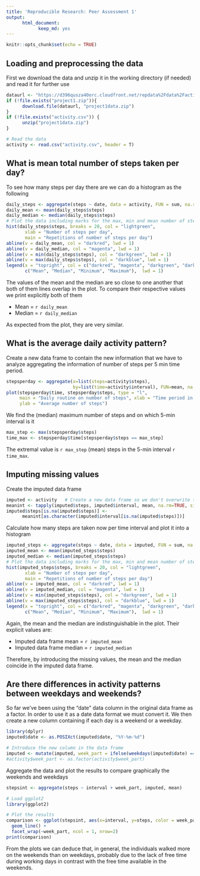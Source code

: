 ```yaml
---
title: 'Reproducible Research: Peer Assessment 1'
output:
      html_document: 
            keep_md: yes
---
```


```r
knitr::opts_chunk$set(echo = TRUE)
```

## Loading and preprocessing the data

First we download the data and unzip it in the working directory (if needed) and read it for further use
```r
dataurl <- "https://d396qusza40orc.cloudfront.net/repdata%2Fdata%2Factivity.zip"
if (!file.exists("project1.zip")){
      download.file(dataurl, "project1data.zip")
} 
if (!file.exists("activity.csv")) { 
      unzip("project1data.zip") 
}

# Read the data
activity <- read.csv("activity.csv", header = T)
```


## What is mean total number of steps taken per day?

To see how many steps per day there are we can do a histogram as the following
```r
daily_steps <- aggregate(steps ~ date, data = activity, FUN = sum, na.rm = T)
daily_mean <- mean(daily_steps$steps)
daily_median <- median(daily_steps$steps)
# Plot the data including marks for the max, min and mean number of steps
hist(daily_steps$steps, breaks = 20, col = "lightgreen",
       xlab = "Number of steps per day",
       main = "Repetitions of number of steps per day")
abline(v = daily_mean, col = "darkred", lwd = 1)
abline(v = daily_median, col = "magenta", lwd = 1)
abline(v = min(daily_steps$steps), col = "darkgreen", lwd = 1)
abline(v = max(daily_steps$steps), col = "darkblue", lwd = 1)
legend(x = "topright", col = c("darkred", "magenta", "darkgreen", "darkblue"), 
       c("Mean", "Median", "Minimum", "Maximum"),  lwd = 1)

```


The values of the mean and the median are so close to one another that both of them lines overlap in the plot. To compare their respective values we print explicitly both of them

* Mean = `r daily_mean`
* Median = `r daily_median`

As expected from the plot, they are very similar.

## What is the average daily activity pattern?

Create a new data frame to contain the new information that we have to analyze aggregating the information of number of steps per 5 min time period.
```r
stepsperday <- aggregate(x=list(steps=activity$steps),
                         by=list(time=activity$interval), FUN=mean, na.rm=TRUE)
plot(stepsperday$time, stepsperday$steps, type = "l", 
     main = "Daily routine on number of steps", xlab = "Time period in 5 mins intervals", 
     ylab = "Average number of steps")

```

We find the (median) maximum number of steps and on which 5-min interval is it
```r
max_step <- max(stepsperday$steps)
time_max <- stepsperday$time[stepsperday$steps == max_step]
```
The extremal value is `r max_step` (mean) steps in the 5-min interval `r time_max`.

## Imputing missing values

Create the imputed data frame
```r
imputed <- activity   # Create a new data frame so we don't overwrite the original data
meanint <- tapply(imputed$steps, imputed$interval, mean, na.rm=TRUE, simplify=TRUE)
imputed$steps[is.na(imputed$steps)] <- 
      meanint[as.character(imputed$interval[is.na(imputed$steps)])]
```

Calculate how many steps are taken now per time interval and plot it into a histogram
```r
imputed_steps <- aggregate(steps ~ date, data = imputed, FUN = sum, na.rm = T)
imputed_mean <- mean(imputed_steps$steps)
imputed_median <- median(imputed_steps$steps)
# Plot the data including marks for the max, min and mean number of steps
hist(imputed_steps$steps, breaks = 20, col = "lightgreen",
       xlab = "Number of steps per day",
       main = "Repetitions of number of steps per day")
abline(v = imputed_mean, col = "darkred", lwd = 1)
abline(v = imputed_median, col = "magenta", lwd = 1)
abline(v = min(imputed_steps$steps), col = "darkgreen", lwd = 1)
abline(v = max(imputed_steps$steps), col = "darkblue", lwd = 1)
legend(x = "topright", col = c("darkred", "magenta", "darkgreen", "darkblue"), 
       c("Mean", "Median", "Minimum", "Maximum"),  lwd = 1)
```

Again, the mean and the median are indistinguishable in the plot. Their explicit values are:

* Imputed data frame mean = `r imputed_mean`
* Imputed data frame median = `r imputed_median`

Therefore, by introducing the missing values, the mean and the median coincide in the imputed data frame.

## Are there differences in activity patterns between weekdays and weekends?

So far we've been using the "date" data column in the original data frame as a factor. In order to use it as a date data format we must convert it. We then create a new column containing if each day is a weekend or a weekday.
```r
library(dplyr)
imputed$date <- as.POSIXct(imputed$date, "%Y-%m-%d")

# Introduce the new column in the data frame
imputed <- mutate(imputed, week_part = ifelse(weekdays(imputed$date) == "sábado" | weekdays(imputed$date) == "domingo", "weekend", "weekday"))
#activity$week_part <- as.factor(activity$week_part)
```

Aggregate the data and plot the results to compare graphically the weekends and weekdays
```r
stepsint <- aggregate(steps ~ interval + week_part, imputed, mean)

# Load ggplot2
library(ggplot2)

# Plot the results
comparison <- ggplot(stepsint, aes(x=interval, y=steps, color = week_part)) +
  geom_line() +
  facet_wrap(~week_part, ncol = 1, nrow=2)
print(comparison)
```

From the plots we can deduce that, in general, the individuals walked more on the weekends than on weekdays, probably due to the lack of free time during working days in contrast with the free time available in the weekends.




